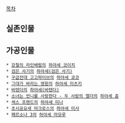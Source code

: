 

[[목차]]

== 실존인물 ==

== 가공인물 ==
 * [[강철의 라인배럴]]의 [[하야세 코이치]]
 * [[검은 사기]]의 [[하야세(검은 사기)]]
 * [[구급전대 고고파이브]]의 [[하야세 쿄코]]
 * [[그대가 바라는 영원]]의 [[하야세 미츠키]]
 * [[바텐더]]의 [[하야세(바텐더)]]
 * [[소녀는 언니를 사랑한다 - 두 사람의 엘더]]의 [[하야세 쥰]]
 * [[섹스 프렌드]]의 [[하야세 미나]]
 * [[초시공요새 마크로스]]의 [[하야세 미사]]
 * [[페르소나 3]]의 [[하야세 마모루]]





